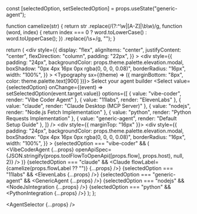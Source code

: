 
  const [selectedOption, setSelectedOption] = props.useState("generic-agent");

  function camelize(str) {
    return str
      .replace(/(?:^\w|[A-Z]|\b\w)/g, function (word, index) {
        return index === 0 ? word.toLowerCase() : word.toUpperCase();
      })
      .replace(/\s+/g, "");
  }

  return (
    <div
      style={{
        display: "flex",
        alignItems: "center",
        justifyContent: "center",
        flexDirection: "column",
        padding: "22px",
      }}
    >
      <div
        style={{
          padding: "24px",
          backgroundColor: props.theme.palette.elevation.modal,
          boxShadow: "0px 4px 16px 0px rgba(0, 0, 0, 0.08)",
          borderRadius: "16px",
          width: "100%",
        }}
      >
        <Typography sx={(theme) => ({ marginBottom: "8px", color: theme.palette.text[900] })}>
          Select your agent builder
        </Typography>
        <Select
          value={selectedOption}
          onChange={(event) => setSelectedOption(event.target.value)}
          options={[
            { value: "vibe-coder", render: "Vibe Coder Agent" },
            { value: "11labs", render: "ElevenLabs" },
            { value: "claude", render: "Claude Desktop (MCP Server)" },
            { value: "nodejs", render: "Node.js Fetch Implementation" },
            { value: "python", render: "Python Requests Implementation" },
            { value: "generic-agent", render: "Default Setup Guide" },
          ]}
        />
      </div>
      <div style={{ marginTop: "16px" }}></div>
      <div
        style={{
          padding: "24px",
          backgroundColor: props.theme.palette.elevation.modal,
          boxShadow: "0px 4px 16px 0px rgba(0, 0, 0, 0.08)",
          borderRadius: "16px",
          width: "100%",
        }}
      >
        {selectedOption === "vibe-coder" && (
          <VibeCoderAgent
            {...props}
            openApiSpec={JSON.stringify(props.toolFlowToOpenApi([props.flow], props.host), null, 2)}
          />
        )}
        {selectedOption === "claude" && <Claude flowLabel={camelize(props.flowLabel ?? "")} {...props} />}
        {selectedOption === "11labs" && <ElevenLabs {...props} />}
        {selectedOption === "generic-agent" && <GenericAgent {...props} />}
        {selectedOption === "nodejs" && <NodeJsIntegration {...props} />}
        {selectedOption === "python" && <PythonIntegration {...props} />}
      </div>
    </div>
  );
};

<AgentSelector {...props} />
